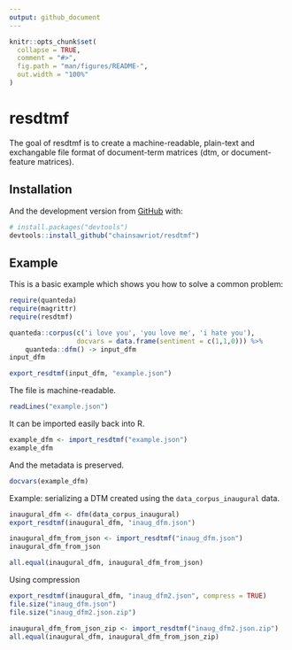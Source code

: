```yaml
---
output: github_document
---
```


<!-- README.md is generated from README.Rmd. Please edit that file -->

```r
knitr::opts_chunk$set(
  collapse = TRUE,
  comment = "#>",
  fig.path = "man/figures/README-",
  out.width = "100%"
)
```
# resdtmf

<!-- badges: start -->
<!-- badges: end -->

The goal of resdtmf is to create a machine-readable, plain-text and exchangable file format of document-term matrices (dtm, or document-feature matrices).

## Installation

And the development version from [GitHub](https://github.com/) with:

``` r
# install.packages("devtools")
devtools::install_github("chainsawriot/resdtmf")
```
## Example

This is a basic example which shows you how to solve a common problem:

```r
require(quanteda)
require(magrittr)
require(resdtmf)

quanteda::corpus(c('i love you', 'you love me', 'i hate you'),
                 docvars = data.frame(sentiment = c(1,1,0))) %>%
    quanteda::dfm() -> input_dfm
input_dfm
```

```r
export_resdtmf(input_dfm, "example.json")
```

The file is machine-readable.

```r
readLines("example.json")
```

It can be imported easily back into R.

```r
example_dfm <- import_resdtmf("example.json")
example_dfm
```

And the metadata is preserved.

```r
docvars(example_dfm)
```

Example: serializing a DTM created using the `data_corpus_inaugural` data.

```r
inaugural_dfm <- dfm(data_corpus_inaugural)
export_resdtmf(inaugural_dfm, "inaug_dfm.json")
```

```r
inaugural_dfm_from_json <- import_resdtmf("inaug_dfm.json")
inaugural_dfm_from_json
```

```r
all.equal(inaugural_dfm, inaugural_dfm_from_json)
```

Using compression

```r
export_resdtmf(inaugural_dfm, "inaug_dfm2.json", compress = TRUE)
file.size("inaug_dfm.json")
file.size("inaug_dfm2.json.zip")
```

```r
inaugural_dfm_from_json_zip <- import_resdtmf("inaug_dfm2.json.zip")
all.equal(inaugural_dfm, inaugural_dfm_from_json_zip)
```
